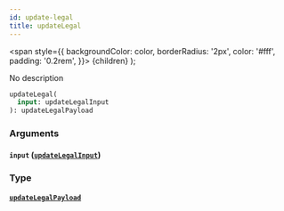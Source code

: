 ```yaml
---
id: update-legal
title: updateLegal
---
```


<span
style={{
      backgroundColor: color,
      borderRadius: '2px',
      color: '#fff',
      padding: '0.2rem',
    }}>
{children}
</span>
);

No description

```graphql
updateLegal(
  input: updateLegalInput
): updateLegalPayload

```

### Arguments

#### `input` ([`updateLegalInput`](/v1/inputs/update-legal-input))

### Type

#### [`updateLegalPayload`](/v1/objects/update-legal-payload)
